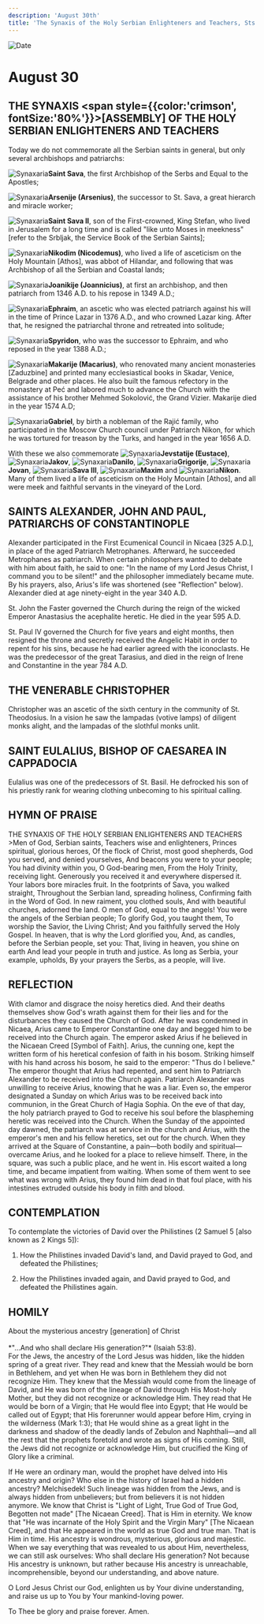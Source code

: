 ```yaml
---
description: 'August 30th'
title: 'The Synaxis of the Holy Serbian Enlighteners and Teachers, Sts. Alexander, John, and Paul, Patriarchs of Constantinople'
---
```


<CustomPaginator />
<RunningHead />

<Image src="/title-imprint.png" height={68} width={50} alt="Date" className="title-imprint"/>

# <div id="date">August <Image className="four-dot" src="/four-dot.png" height={15} width={15} alt="" />30</div>

## THE SYNAXIS <span style={{color:'crimson', fontSize:'80%'}}>[ASSEMBLY]</span> OF THE HOLY SERBIAN ENLIGHTENERS AND TEACHERS

Today we do not commemorate all the Serbian saints in general, but only several archbishops and patriarchs:

<Image className="four-dot" src="/four-dot.png" height={15} width={15} alt="Synaxaria" />**Saint Sava**, the first Archbishop of the Serbs and Equal to the Apostles;  

<Image className="four-dot" src="/four-dot.png" height={15} width={15} alt="Synaxaria" />**Arsenije (Arsenius)**, the successor to St. Sava, a great hierarch and miracle worker;  

<Image className="four-dot" src="/four-dot.png" height={15} width={15} alt="Synaxaria" />**Saint Sava II**, son of the First-crowned, King Stefan, who lived in Jerusalem for a long time and is called "like unto Moses in meekness" [refer to the Srbljak, the Service Book of the Serbian Saints];  

<Image className="four-dot" src="/four-dot.png" height={15} width={15} alt="Synaxaria" />**Nikodim (Nicodemus)**, who lived a life of asceticism on the Holy Mountain [Athos], was abbot of Hilandar, and following that was Archbishop of all the Serbian and Coastal lands;  

<Image className="four-dot" src="/four-dot.png" height={15} width={15} alt="Synaxaria" />**Joanikije (Joannicius)**, at first an archbishop, and then patriarch from 1346 A.D. to his repose in 1349 A.D.;  

<Image className="four-dot" src="/four-dot.png" height={15} width={15} alt="Synaxaria" />**Ephraim**, an ascetic who was elected patriarch against his will in the time of Prince Lazar in 1376 A.D., and who crowned Lazar king. After that, he resigned the patriarchal throne and retreated into solitude;  

<Image className="four-dot" src="/four-dot.png" height={15} width={15} alt="Synaxaria" />**Spyridon**, who was the successor to Ephraim, and who reposed in the year 1388 A.D.;  

<Image className="four-dot" src="/four-dot.png" height={15} width={15} alt="Synaxaria" />**Makarije (Macarius)**, who renovated many ancient monasteries [Zaduzbine] and printed many ecclesiastical books in Skadar, Venice, Belgrade and other places. He also built the famous refectory in the monastery at Peć and labored much to advance the Church with the assistance of his brother Mehmed Sokolović, the Grand Vizier. Makarije died in the year 1574 A.D;  

<Image className="four-dot" src="/four-dot.png" height={15} width={15} alt="Synaxaria" />**Gabriel**, by birth a nobleman of the Rajić family, who participated in the Moscow Church council under Patriarch Nikon, for which he was tortured for treason by the Turks, and hanged in the year 1656 A.D.  

With these we also commemorate <Image className="four-dot" src="/four-dot.png" height={15} width={15} alt="Synaxaria" />**Jevstatije (Eustace)**, <Image className="four-dot" src="/four-dot.png" height={15} width={15} alt="Synaxaria" />**Jakov**, <Image className="four-dot" src="/four-dot.png" height={15} width={15} alt="Synaxaria" />**Danilo**, <Image className="four-dot" src="/four-dot.png" height={15} width={15} alt="Synaxaria" />**Grigorije**, <Image className="four-dot" src="/four-dot.png" height={15} width={15} alt="Synaxaria" />**Jovan**, <Image className="four-dot" src="/four-dot.png" height={15} width={15} alt="Synaxaria" />**Sava III**, <Image className="four-dot" src="/four-dot.png" height={15} width={15} alt="Synaxaria" />**Maxim** and <Image className="four-dot" src="/four-dot.png" height={15} width={15} alt="Synaxaria" />**Nikon**. Many of them lived a life of asceticism on the Holy Mountain [Athos], and all were meek and faithful servants in the vineyard of the Lord.  

## SAINTS ALEXANDER, JOHN AND PAUL,<br />PATRIARCHS OF CONSTANTINOPLE

Alexander participated in the First Ecumenical Council in Nicaea [325 A.D.], in place of the aged Patriarch Metrophanes. Afterward, he succeeded Metrophanes as patriarch. When certain philosophers wanted to debate with him about faith, he said to one: "In the name of my Lord Jesus Christ, I command you to be silent!" and the philosopher immediately became mute. By his prayers, also, Arius's life was shortened (see "Reflection" below). Alexander died at age ninety-eight in the year 340 A.D.

St. John the Faster governed the Church during the reign of the wicked Emperor Anastasius the acephalite heretic. He died in the year 595 A.D.

St. Paul IV governed the Church for five years and eight months, then resigned the throne and secretly received the Angelic Habit in order to repent for his sins, because he had earlier agreed with the iconoclasts. He was the predecessor of the great Tarasius, and died in the reign of Irene and Constantine in the year 784 A.D.

## THE VENERABLE CHRISTOPHER

Christopher was an ascetic of the sixth century in the community of St. Theodosius. In a vision he saw the lampadas (votive lamps) of diligent monks alight, and the lampadas of the slothful monks unlit.

## SAINT EULALIUS, BISHOP OF CAESAREA IN CAPPADOCIA

Eulalius was one of the predecessors of St. Basil. He defrocked his son of his priestly rank for wearing clothing unbecoming to his spiritual calling.


## HYMN OF PRAISE
<div style={{textAlign:'center', color:'crimson', fontWeight:'bold'}}>
THE SYNAXIS OF THE HOLY SERBIAN ENLIGHTENERS AND TEACHERS
</div>
>Men of God, Serbian saints,  
Teachers wise and enlighteners,  
Princes spiritual, glorious heroes,  
Of the flock of Christ, most good shepherds,  
God you served, and denied yourselves,  
And beacons you were to your people;  
You had divinity within you,  
O God-bearing men,  
From the Holy Trinity, receiving light.  
Generously you received it and everywhere dispersed it.  
Your labors bore miracles fruit.  
In the footprints of Sava, you walked straight,  
Throughout the Serbian land, spreading holiness,  
Confirming faith in the Word of God.  
In new raiment, you clothed souls,  
And with beautiful churches, adorned the land.  
O men of God, equal to the angels!  
You were the angels of the Serbian people;  
To glorify God, you taught them,  
To worship the Savior, the Living Christ;  
And you faithfully served the Holy Gospel.  
In heaven, that is why the Lord glorified you,  
And, as candles, before the Serbian people, set you:  
That, living in heaven, you shine on earth  
And lead your people in truth and justice.  
As long as Serbia, your example, upholds,  
By your prayers the Serbs, as a people, will live.  


## REFLECTION

With clamor and disgrace the noisy heretics died. And their deaths themselves show God's wrath against them for their lies and for the disturbances they caused the Church of God. After he was condemned in Nicaea, Arius came to Emperor Constantine one day and begged him to be received into the Church again. The emperor asked Arius if he believed in the Nicaean Creed [Symbol of Faith]. Arius, the cunning one, kept the written form of his heretical confesion of faith in his bosom. Striking himself with his hand across his bosom, he said to the emperor: "Thus do I believe." The emperor thought that Arius had repented, and sent him to Patriarch Alexander to be received into the Church again. Patriarch Alexander was unwilling to receive Arius, knowing that he was a liar. Even so, the emperor designated a Sunday on which Arius was to be received back into communion, in the Great Church of Hagia Sophia. On the eve of that day, the holy patriarch prayed to God to receive his soul before the blaspheming heretic was received into the Church. When the Sunday of the appointed day dawned, the patriarch was at service in the church and Arius, with the emperor's men and his fellow heretics, set out for the church. When they arrived at the Square of Constantine, a pain—both bodily and spiritual—overcame Arius, and he looked for a place to relieve himself.  There, in the square, was such a public place, and he went in. His escort waited a long time, and became impatient from waiting. When some of them went to see what was wrong with Arius, they found him dead in that foul place, with his intestines extruded outside his body in filth and blood.


## CONTEMPLATION

To contemplate the victories of David over the Philistines (2 Samuel 5 [also known as 2 Kings 5]):

1. How the Philistines invaded David's land, and David prayed to God, and defeated the Philistines;

2. How the Philistines invaded again, and David prayed to God, and defeated the Philistines again.


## HOMILY
<div style={{textAlign:'center', color:'crimson', fontWeight:'bold'}}>
About the mysterious ancestry [generation] of Christ
</div>
<br />
<div style={{textAlign:'right'}}>
*"…And who shall declare His generation?"* (Isaiah 53:8).
</div>
For the Jews, the ancestry of the Lord Jesus was hidden, like the hidden spring of a great river. They read and knew that the Messiah would be born in Bethlehem, and yet when He was born in Bethlehem they did not recognize Him. They knew that the Messiah would come from the lineage of David, and He was born of the lineage of David through His Most-holy Mother, but they did not recognize or acknowledge Him. They read that He would be born of a Virgin; that He would flee into Egypt; that He would be called out of Egypt; that His forerunner would appear before Him, crying in the wilderness (Mark 1:3); that He would shine as a great light in the darkness and shadow of the deadly lands of Zebulon and Naphthali—and all the rest that the prophets foretold and wrote as signs of His coming. Still, the Jews did not recognize or acknowledge Him, but crucified the King of Glory like a criminal.

If He were an ordinary man, would the prophet have delved into His ancestry and origin? Who else in the history of Israel had a hidden ancestry? Melchisedek! Such lineage was hidden from the Jews, and is always hidden from unbelievers; but from believers it is not hidden anymore. We know that Christ is "Light of Light, True God of True God, Begotten not made" [The Nicaean Creed]. That is Him in eternity. We know that "He was incarnate of the Holy Spirit and the Virgin Mary" [The Nicaean Creed], and that He appeared in the world as true God and true man. That is Him in time. His ancestry is wondrous, mysterious, glorious and majestic. When we say everything that was revealed to us about Him, nevertheless, we can still ask ourselves: Who shall declare His generation? Not because His ancestry is unknown, but rather because His ancestry is unreachable, incomprehensible, beyond our understanding, and above nature.

O Lord Jesus Christ our God, enlighten us by Your divine understanding, and raise us up to You by Your mankind-loving power.

To Thee be glory and praise forever. Amen.